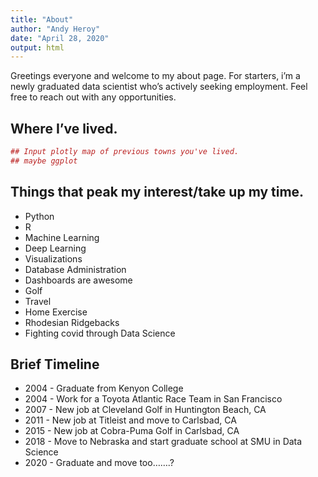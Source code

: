 ```yaml
---
title: "About"
author: "Andy Heroy"
date: "April 28, 2020"
output: html
---
```


Greetings everyone and welcome to my about page.  For starters, i'm a newly graduated data scientist who's actively seeking employment. Feel free to reach out with any opportunities. 


## Where I've lived. 

```r

## Input plotly map of previous towns you've lived. 
## maybe ggplot

```




## Things that peak my interest/take up my time.

  - Python
  - R
  - Machine Learning 
  - Deep Learning
  - Visualizations
  - Database Administration
  - Dashboards are awesome
  - Golf
  - Travel
  - Home Exercise
  - Rhodesian Ridgebacks
  - Fighting covid through Data Science

## Brief Timeline

  - 2004 - Graduate from Kenyon College 
  - 2004 - Work for a Toyota Atlantic Race Team in San Francisco
  - 2007 - New job at Cleveland Golf in Huntington Beach, CA
  - 2011 - New job at Titleist and move to Carlsbad, CA
  - 2015 - New job at Cobra-Puma Golf in Carlsbad, CA
  - 2018 - Move to Nebraska and start graduate school at SMU in Data Science
  - 2020 - Graduate and move too.......?
